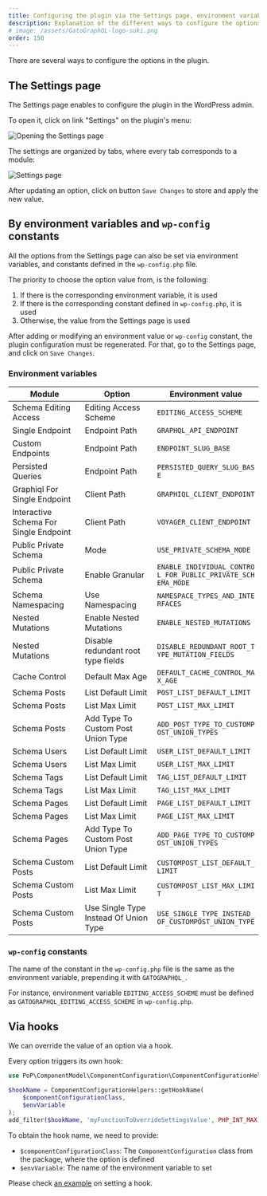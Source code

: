 ```yaml
---
title: Configuring the plugin via the Settings page, environment variables, wp-config, and hooks
description: Explanation of the different ways to configure the options in Gato GraphQL.
# image: /assets/GatoGraphQL-logo-suki.png
order: 150
---
```


There are several ways to configure the options in the plugin.

## The Settings page

The Settings page enables to configure the plugin in the WordPress admin.

To open it, click on link "Settings" on the plugin's menu:

![Opening the Settings page](/assets/guides/downstream/opening-settings-page.png "Opening the Settings page")

The settings are organized by tabs, where every tab corresponds to a module:

![Settings page](/assets/guides/downstream/settings-page.png "Settings page")

After updating an option, click on button `Save Changes` to store and apply the new value.

## By environment variables and `wp-config` constants

All the options from the Settings page can also be set via environment variables, and constants defined in the `wp-config.php` file.

The priority to choose the option value from, is the following:

1. If there is the corresponding environment variable, it is used
2. If there is the corresponding constant defined in `wp-config.php`, it is used
3. Otherwise, the value from the Settings page is used

After adding or modifying an environment value or `wp-config` constant, the plugin configuration must be regenerated. For that, go to the Settings page, and click on `Save Changes`.

### Environment variables

<div style="word-wrap: anywhere;">

| Module | Option | Environment value |
| --- | --- | --- |
| Schema Editing Access | Editing Access Scheme | `EDITING_ACCESS_SCHEME` |
| Single Endpoint | Endpoint Path | `GRAPHQL_API_ENDPOINT` |
| Custom Endpoints | Endpoint Path | `ENDPOINT_SLUG_BASE` |
| Persisted Queries | Endpoint Path | `PERSISTED_QUERY_SLUG_BASE` |
| Graphiql For Single Endpoint | Client Path | `GRAPHIQL_CLIENT_ENDPOINT` |
| Interactive Schema For Single Endpoint | Client Path | `VOYAGER_CLIENT_ENDPOINT` |
| Public Private Schema | Mode | `USE_PRIVATE_SCHEMA_MODE` |
| Public Private Schema | Enable Granular | `ENABLE_INDIVIDUAL_CONTROL_FOR_PUBLIC_PRIVATE_SCHEMA_MODE` |
| Schema Namespacing | Use Namespacing | `NAMESPACE_TYPES_AND_INTERFACES` |
| Nested Mutations | Enable Nested Mutations | `ENABLE_NESTED_MUTATIONS` |
| Nested Mutations | Disable redundant root type fields | `DISABLE_REDUNDANT_ROOT_TYPE_MUTATION_FIELDS` |
| Cache Control | Default Max Age | `DEFAULT_CACHE_CONTROL_MAX_AGE` |
| Schema Posts | List Default Limit | `POST_LIST_DEFAULT_LIMIT` |
| Schema Posts | List Max Limit | `POST_LIST_MAX_LIMIT` |
| Schema Posts | Add Type To Custom Post Union Type | `ADD_POST_TYPE_TO_CUSTOMPOST_UNION_TYPES` |
| Schema Users | List Default Limit | `USER_LIST_DEFAULT_LIMIT` |
| Schema Users | List Max Limit | `USER_LIST_MAX_LIMIT` |
| Schema Tags | List Default Limit | `TAG_LIST_DEFAULT_LIMIT` |
| Schema Tags | List Max Limit | `TAG_LIST_MAX_LIMIT` |
| Schema Pages | List Default Limit | `PAGE_LIST_DEFAULT_LIMIT` |
| Schema Pages | List Max Limit | `PAGE_LIST_MAX_LIMIT` |
| Schema Pages | Add Type To Custom Post Union Type | `ADD_PAGE_TYPE_TO_CUSTOMPOST_UNION_TYPES` |
| Schema Custom Posts | List Default Limit | `CUSTOMPOST_LIST_DEFAULT_LIMIT` |
| Schema Custom Posts | List Max Limit | `CUSTOMPOST_LIST_MAX_LIMIT` |
| Schema Custom Posts | Use Single Type Instead Of Union Type | `USE_SINGLE_TYPE_INSTEAD_OF_CUSTOMPOST_UNION_TYPE` |

</div>

### `wp-config` constants

The name of the constant in the `wp-config.php` file is the same as the environment variable, prepending it with `GATOGRAPHQL_`.

For instance, environment variable `EDITING_ACCESS_SCHEME` must be defined as `GATOGRAPHQL_EDITING_ACCESS_SCHEME` in `wp-config.php`.

## Via hooks

We can override the value of an option via a hook.

Every option triggers its own hook:

```php
use PoP\ComponentModel\ComponentConfiguration\ComponentConfigurationHelpers;

$hookName = ComponentConfigurationHelpers::getHookName(
    $componentConfigurationClass,
    $envVariable
);
add_filter($hookName, 'myFunctionToOverrideSettingsValue', PHP_INT_MAX);
```

To obtain the hook name, we need to provide:

- `$componentConfigurationClass`: The `ComponentConfiguration` class from the package, where the option is defined
- `$envVariable`: The name of the environment variable to set

Please check [an example](https://github.com/GatoGraphQL/GatoGraphQL/blob/380f16c46a91bb3d40fff53c6770a31c30d6d457/layers/GraphQLAPIForWP/plugins/graphql-api-for-wp/src/Component.php#L99) on setting a hook.
